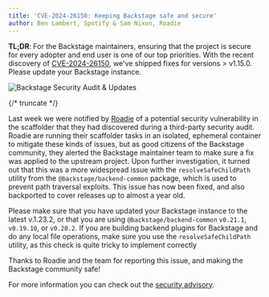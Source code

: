```yaml
---
title: 'CVE-2024-26150: Keeping Backstage safe and secure'
author: Ben Lambert, Spotify & Sam Nixon, Roadie
---
```


**TL;DR**: For the Backstage maintainers, ensuring that the project is secure for every adopter and end user is one of our top priorities.
With the recent discovery of [CVE-2024-26150](https://www.cve.org/CVERecord?id=CVE-2024-26150), we've shipped fixes for versions > v1.15.0.
Please update your Backstage instance.

![Backstage Security Audit & Updates](assets/22-08-23/backstage-security-audit.png)

{/* truncate */}

Last week we were notified by [Roadie](https://roadie.io/) of a potential security vulnerability in the scaffolder that they had discovered during a third-party security audit.
Roadie are running their scaffolder tasks in an isolated, ephemeral container to mitigate these kinds of issues, but as good citizens of the Backstage community, they alerted the Backstage maintainer team to make sure a fix was applied to the upstream project.
Upon further investigation, it turned out that this was a more widespread issue with the `resolveSafeChildPath` utility from the `@backstage/backend-common` package, which is used to prevent path traversal exploits.
This issue has now been fixed, and also backported to cover releases up to almost a year old.

Please make sure that you have updated your Backstage instance to the latest v.1.23.2, or that you are using `@backstage/backend-common` `v0.21.1`, `v0.19.10`, or `v0.20.2`.
If you are building backend plugins for Backstage and do any local file operations, make sure you use the `resolveSafeChildPath` utility, as this check is quite tricky to implement correctly 

Thanks to Roadie and the team for reporting this issue, and making the Backstage community safe!

For more information you can check out the [security advisory](https://github.com/backstage/backstage/security/advisories/GHSA-2fc9-xpp8-2g9h).

